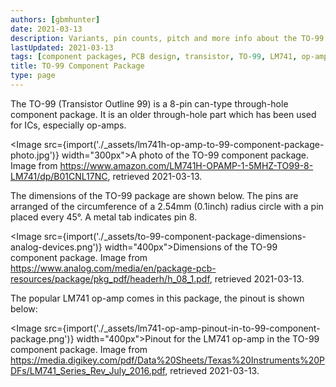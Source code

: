 ```yaml
---
authors: [gbmhunter]
date: 2021-03-13
description: Variants, pin counts, pitch and more info about the TO-99 component package.
lastUpdated: 2021-03-13
tags: [component packages, PCB design, transistor, TO-99, LM741, op-amp]
title: TO-99 Component Package
type: page
---
```


The TO-99 (Transistor Outline 99) is a 8-pin can-type through-hole component package. It is an older through-hole part which has been used for ICs, especially op-amps.

<Image src={import('./_assets/lm741h-op-amp-to-99-component-package-photo.jpg')} width="300px">A photo of the TO-99 component package. Image from https://www.amazon.com/LM741H-OPAMP-1-5MHZ-TO99-8-LM741/dp/B01CNL17NC, retrieved 2021-03-13.</Image>

The dimensions of the TO-99 package are shown below. The pins are arranged of the circumference of a 2.54mm (0.1inch) radius circle with a pin placed every 45°. A metal tab indicates pin 8.

<Image src={import('./_assets/to-99-component-package-dimensions-analog-devices.png')} width="400px">Dimensions of the TO-99 component package. Image from https://www.analog.com/media/en/package-pcb-resources/package/pkg_pdf/headerh/h_08_1.pdf, retrieved 2021-03-13.</Image>

The popular LM741 op-amp comes in this package, the pinout is shown below:

<Image src={import('./_assets/lm741-op-amp-pinout-in-to-99-component-package.png')} width="400px">Pinout for the LM741 op-amp in the TO-99 component package. Image from https://media.digikey.com/pdf/Data%20Sheets/Texas%20Instruments%20PDFs/LM741_Series_Rev_July_2016.pdf, retrieved 2021-03-13.</Image>
